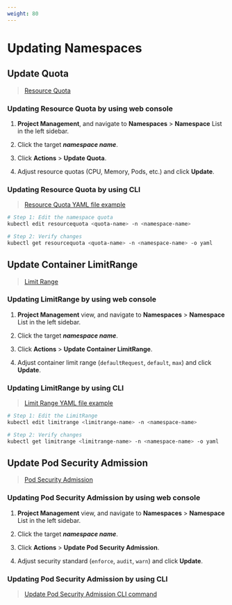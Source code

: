 ```yaml
---
weight: 80
---
```


# Updating Namespaces

## Update Quota

> [Resource Quota](./resource_quota.mdx)

### Updating Resource Quota by using web console

1. **Project Management**, and navigate to **Namespaces** > **Namespace** List in the left sidebar.

2. Click the target ***namespace name***.

3. Click **Actions** > **Update Quota**.

4. Adjust resource quotas (CPU, Memory, Pods, etc.) and click **Update**.

### Updating Resource Quota by using CLI

> [Resource Quota YAML file example](./create_namespace.mdx#namespace-yaml)

```bash
# Step 1: Edit the namespace quota  
kubectl edit resourcequota <quota-name> -n <namespace-name>  

# Step 2: Verify changes  
kubectl get resourcequota <quota-name> -n <namespace-name> -o yaml  
```

## Update Container LimitRange

> [Limit Range](./limit_range.mdx)

### Updating LimitRange by using web console

1. **Project Management** view, and navigate to **Namespaces** > **Namespace** List in the left sidebar.

2. Click the target ***namespace name***.

3. Click **Actions** > **Update Container LimitRange**.

4. Adjust container limit range (`defaultRequest`, `default`, `max`) and click **Update**.

### Updating LimitRange by using CLI

> [Limit Range YAML file example](./create_namespace.mdx#namespace-yaml)

```bash
# Step 1: Edit the LimitRange  
kubectl edit limitrange <limitrange-name> -n <namespace-name>  

# Step 2: Verify changes  
kubectl get limitrange <limitrange-name> -n <namespace-name> -o yaml  
```
## Update Pod Security Admission

> [Pod Security Admission](./security_policies.mdx)

### Updating Pod Security Admission by using web console

1. **Project Management** view, and navigate to **Namespaces** > **Namespace** List in the left sidebar.

2. Click the target ***namespace name***.

3. Click **Actions** > **Update Pod Security Admission**.

4. Adjust security standard (`enforce`, `audit`, `warn`) and click **Update**.


### Updating Pod Security Admission by using CLI

> [Update Pod Security Admission CLI command](./security_policies.mdx#update-psa)





